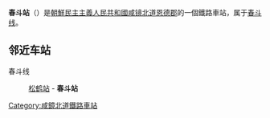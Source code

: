 {{unreferenced|time=2015-02-02T03:22:20+00:00}}
{{朝鮮半島車站資訊
|公司色 = blue
|文字色 = 
|站名 = 春斗站
|圖片 = 
|pxl = 
|圖片說明 =
|前一站 = [[松鹤站_(咸镜北道)|松鹤]]
|前一站距離 = 
|後一站距離 = 
|後一站 = 
|所屬路線 = [[春斗线|春斗线]]
|距離 = 
|起點站 = [[松鹤站_(咸镜北道)|松鹤]]
|諺文 = 춘두역
|朝鮮漢字 = 춘두驛
|文觀部式 = Chundu-yeok
|馬-賴式 = Ch'undu-yŏk
|副站名 = 
|車站編號 = 
|停站路線數 = 
|所屬公司 = [[朝鮮民主主義人民共和國铁道省|朝鮮民主主義人民共和國铁道省]]
|所在地 =[[咸镜北道|咸镜北道]][[恩德郡|恩德郡]]
|車站構造 = 地面车站
|月台配置 = 
|啟用年月日 =
|廢站年月日 = 
|上下車人次 = 
|統計年度 = 
|轉車 = 
|備註 = 
|全寬備註 = 
}}

'''春斗站'''（{{lang-ko|춘두역}}）是[[朝鮮民主主義人民共和國|朝鮮民主主義人民共和國]][[咸镜北道|咸镜北道]][[恩德郡|恩德郡]]的一個鐵路車站，属于[[春斗线|春斗线]]。

==邻近车站==
春斗线
:[[松鹤站_(咸镜北道)|松鹤站]] - '''春斗站'''

{{朝鲜铁路小作品}}

{{春斗线}}

[[Category:咸鏡北道鐵路車站|Category:咸鏡北道鐵路車站]]